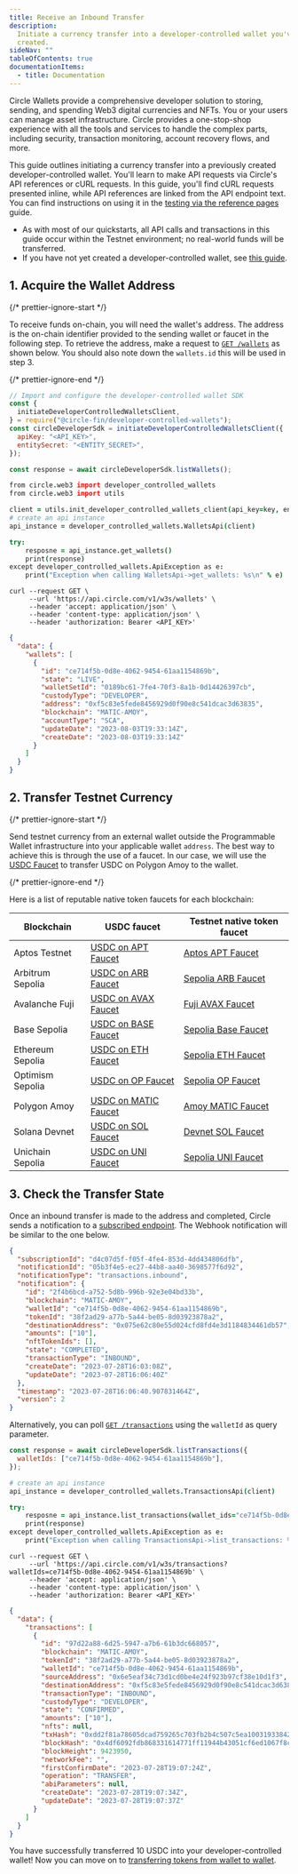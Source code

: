 ```yaml
---
title: Receive an Inbound Transfer
description:
  Initiate a currency transfer into a developer-controlled wallet you've already
  created.
sideNav: ""
tableOfContents: true
documentationItems:
  - title: Documentation
---
```


Circle Wallets provide a comprehensive developer solution to storing, sending,
and spending Web3 digital currencies and NFTs. You or your users can manage
asset infrastructure. Circle provides a one-stop-shop experience with all the
tools and services to handle the complex parts, including security, transaction
monitoring, account recovery flows, and more.

This guide outlines initiating a currency transfer into a previously created
developer-controlled wallet. You'll learn to make API requests via Circle's API
references or cURL requests. In this guide, you'll find cURL requests presented
inline, while API references are linked from the API endpoint text. You can find
instructions on using it in the
[testing via the reference pages](/api-reference) guide.

- As with most of our quickstarts, all API calls and transactions in this guide
  occur within the Testnet environment; no real-world funds will be transferred.
- If you have not yet created a developer-controlled wallet, see
  [this guide](/wallets/dev-controlled/create-your-first-wallet).

## 1. Acquire the Wallet Address

{/* prettier-ignore-start */}

To receive funds on-chain, you will need the wallet's address. The address is
the on-chain identifier provided to the sending wallet or
<Tooltip tip="A blockchain faucet is a website or online platform that provides small amounts of cryptocurrency for free or in exchange for simple tasks. These faucets are primarily used on testnets, which simulate the live environment without real tokens or money. Blockchain faucets are used to test and develop applications, ensuring a safe and controlled environment for experimentation without the need for actual funds.">faucet</Tooltip> in the following step. To retrieve the address, make
a request to [`GET
/wallets`](/api-reference/wallets/developer-controlled-wallets/get-wallets) as shown
below. You should also note down the `wallets.id` this will be used in step 3.

{/* prettier-ignore-end */}

<CodeGroup>

```javascript Node.js SDK
// Import and configure the developer-controlled wallet SDK
const {
  initiateDeveloperControlledWalletsClient,
} = require("@circle-fin/developer-controlled-wallets");
const circleDeveloperSdk = initiateDeveloperControlledWalletsClient({
  apiKey: "<API_KEY>",
  entitySecret: "<ENTITY_SECRET>",
});

const response = await circleDeveloperSdk.listWallets();
```

```coffeescript Python SDK
from circle.web3 import developer_controlled_wallets
from circle.web3 import utils

client = utils.init_developer_controlled_wallets_client(api_key=key, entity_secret=entitySecret)
# create an api instance
api_instance = developer_controlled_wallets.WalletsApi(client)

try:
    resposne = api_instance.get_wallets()
    print(response)
except developer_controlled_wallets.ApiException as e:
    print("Exception when calling WalletsApi->get_wallets: %s\n" % e)
```

```curl Curl
curl --request GET \
     --url 'https://api.circle.com/v1/w3s/wallets' \
     --header 'accept: application/json' \
     --header 'content-type: application/json' \
     --header 'authorization: Bearer <API_KEY>'
```

</CodeGroup>

```json Response Body
{
  "data": {
    "wallets": [
      {
        "id": "ce714f5b-0d8e-4062-9454-61aa1154869b",
        "state": "LIVE",
        "walletSetId": "0189bc61-7fe4-70f3-8a1b-0d14426397cb",
        "custodyType": "DEVELOPER",
        "address": "0xf5c83e5fede8456929d0f90e8c541dcac3d63835",
        "blockchain": "MATIC-AMOY",
        "accountType": "SCA",
        "updateDate": "2023-08-03T19:33:14Z",
        "createDate": "2023-08-03T19:33:14Z"
      }
    ]
  }
}
```

## 2. Transfer Testnet Currency

{/* prettier-ignore-start */}

Send testnet currency from an external wallet outside the Programmable Wallet
infrastructure into your applicable wallet `address`. The best way to achieve
this is through the use of a <Tooltip tip="A blockchain faucet is a website or online platform that provides small amounts of cryptocurrency for free or in exchange for simple tasks. These faucets are primarily used on testnets, which simulate the live environment without real tokens or money. Blockchain faucets are used to test and develop applications, ensuring a safe and controlled environment for experimentation without the need for actual funds.">faucet</Tooltip>. In our case, we will
use the [USDC Faucet](https://usdcfaucet.com/) to transfer USDC on Polygon Amoy
to the wallet.

{/* prettier-ignore-end */}

Here is a list of reputable native token faucets for each blockchain:

| Blockchain       | USDC faucet                                        | Testnet native token faucet                                                      |
| ---------------- | -------------------------------------------------- | -------------------------------------------------------------------------------- |
| Aptos Testnet    | [USDC on APT Faucet](https://faucet.circle.com/)   | [Aptos APT Faucet](https://aptos.dev/en/network/faucet)                          |
| Arbitrum Sepolia | [USDC on ARB Faucet](https://faucet.circle.com/)   | [Sepolia ARB Faucet](https://www.alchemy.com/faucets/arbitrum-sepolia)           |
| Avalanche Fuji   | [USDC on AVAX Faucet](https://faucet.circle.com/)  | [Fuji AVAX Faucet](https://core.app/en/tools/testnet-faucet/?token=C)            |
| Base Sepolia     | [USDC on BASE Faucet](https://faucet.circle.com/)  | [Sepolia Base Faucet](https://docs.base.org/chain/network-faucets)               |
| Ethereum Sepolia | [USDC on ETH Faucet](https://faucet.circle.com/)   | [Sepolia ETH Faucet](https://sepoliafaucet.com/)                                 |
| Optimism Sepolia | [USDC on OP Faucet](https://faucet.circle.com/)    | [Sepolia OP Faucet](https://docs.optimism.io/app-developers/tools/build/faucets) |
| Polygon Amoy     | [USDC on MATIC Faucet](https://faucet.circle.com/) | [Amoy MATIC Faucet](https://www.alchemy.com/faucets/polygon-amoy)                |
| Solana Devnet    | [USDC on SOL Faucet](https://faucet.circle.com/)   | [Devnet SOL Faucet](https://faucet.solana.com/)                                  |
| Unichain Sepolia | [USDC on UNI Faucet](https://faucet.circle.com/)   | [Sepolia UNI Faucet](https://docs.unichain.org/docs/tools/faucets)               |

## 3. Check the Transfer State

Once an inbound transfer is made to the address and completed, Circle sends a
notification to a [subscribed endpoint](/wallets/webhook-notifications). The
Webhook notification will be similar to the one below.

```json Webhook Request Body
{
  "subscriptionId": "d4c07d5f-f05f-4fe4-853d-4dd434806dfb",
  "notificationId": "05b3f4e5-ec27-44b8-aa40-3698577f6d92",
  "notificationType": "transactions.inbound",
  "notification": {
    "id": "2f4b6bcd-a752-5d8b-996b-92e3e04bd33b",
    "blockchain": "MATIC-AMOY",
    "walletId": "ce714f5b-0d8e-4062-9454-61aa1154869b",
    "tokenId": "38f2ad29-a77b-5a44-be05-8d03923878a2",
    "destinationAddress": "0x075e62c80e55d024cfd8fd4e3d1184834461db57",
    "amounts": ["10"],
    "nftTokenIds": [],
    "state": "COMPLETED",
    "transactionType": "INBOUND",
    "createDate": "2023-07-28T16:03:08Z",
    "updateDate": "2023-07-28T16:06:40Z"
  },
  "timestamp": "2023-07-28T16:06:40.907831464Z",
  "version": 2
}
```

Alternatively, you can poll
[`GET /transactions`](/api-reference/wallets/developer-controlled-wallets/list-transactions)
using the `walletId` as query parameter.

<CodeGroup>

```javascript Node.js SDK
const response = await circleDeveloperSdk.listTransactions({
  walletIds: ["ce714f5b-0d8e-4062-9454-61aa1154869b"],
});
```

```coffeescript Python SDK
# create an api instance
api_instance = developer_controlled_wallets.TransactionsApi(client)

try:
    resposne = api_instance.list_transactions(wallet_ids="ce714f5b-0d8e-4062-9454-61aa1154869b")
    print(response)
except developer_controlled_wallets.ApiException as e:
    print("Exception when calling TransactionsApi->list_transactions: %s\n" % e)
```

```curl cURL
curl --request GET \
     --url 'https://api.circle.com/v1/w3s/transactions?walletIds=ce714f5b-0d8e-4062-9454-61aa1154869b' \
     --header 'accept: application/json' \
     --header 'content-type: application/json' \
     --header 'authorization: Bearer <API_KEY>'
```

</CodeGroup>

```json Response Body
{
  "data": {
    "transactions": [
      {
        "id": "97d22a88-6d25-5947-a7b6-61b3dc668057",
        "blockchain": "MATIC-AMOY",
        "tokenId": "38f2ad29-a77b-5a44-be05-8d03923878a2",
        "walletId": "ce714f5b-0d8e-4062-9454-61aa1154869b",
        "sourceAddress": "0x6e5eaf34c73d1cd0be4e24f923b97cf38e10d1f3",
        "destinationAddress": "0xf5c83e5fede8456929d0f90e8c541dcac3d63835",
        "transactionType": "INBOUND",
        "custodyType": "DEVELOPER",
        "state": "CONFIRMED",
        "amounts": ["10"],
        "nfts": null,
        "txHash": "0xdd2f81a78605dcad759265c703fb2b4c507c5ea100319338422714bfcde77225",
        "blockHash": "0x4df6092fdb868331614771ff11944b43051cf6ed1067f8cfa55e9d40ef61426b",
        "blockHeight": 9423950,
        "networkFee": "",
        "firstConfirmDate": "2023-07-28T19:07:24Z",
        "operation": "TRANSFER",
        "abiParameters": null,
        "createDate": "2023-07-28T19:07:34Z",
        "updateDate": "2023-07-28T19:07:37Z"
      }
    ]
  }
}
```

You have successfully transferred 10 USDC into your developer-controlled wallet!
Now you can move on to
[transferring tokens from wallet to wallet](/wallets/dev-controlled/transfer-tokens-across-wallets).
